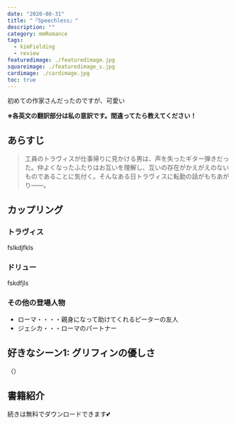 ```yaml
---
date: "2020-08-31"
title: "『Speechless』"
description: ""
category: mmRomance
tags:
  - kimFielding
  - review
featuredimage: ./featuredimage.jpg
squareimage: ./featuredimage_s.jpg
cardimage: ./cardimage.jpg
toc: true
---
```



初めての作家さんだったのですが、可愛い

**※各英文の翻訳部分は私の意訳です。間違ってたら教えてください！**

## あらすじ

<Blockquote srcName="Speechless" srcURL="https://amzn.to/31gcSaS">
工員のトラヴィスが仕事帰りに見かける男は、声を失ったギター弾きだった。仲よくなったふたりはお互いを理解し、互いの存在がかえがえのないものであることに気付く。そんなある日トラヴィスに転勤の話がもちあがり――。
</Blockquote>

## カップリング

### トラヴィス

fslkdjfkls

### ドリュー

fskdfjls

### その他の登場人物

- ローマ・・・・親身になって助けてくれるピーターの友人
- ジェシカ・・・ローマのパートナー

## 好きなシーン1: グリフィンの優しさ

<Blockquote srcName="Speechless" srcURL="https://amzn.to/3a3UDJV" book>

</Blockquote>

<p className="translation">（）</p>



## 書籍紹介

<Amazon book="speechless" />

続きは無料でダウンロードできます💕

<Amazon
  asin="B0722W3LRN"
  title="The Gig (Speechless #2)"
  url="https://amzn.to/2DHLsTd"
  author="Kim Fielding"
/>
